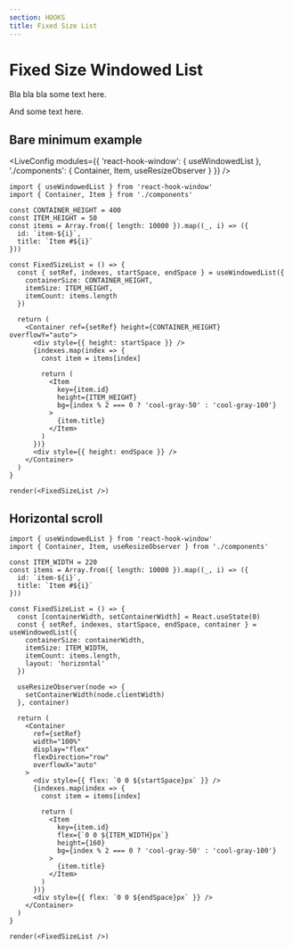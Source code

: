 ```yaml
---
section: HOOKS
title: Fixed Size List
---
```



# Fixed Size Windowed List

Bla bla bla some text here.

And some text here.

## Bare minimum example

<LiveConfig
  modules={{
    'react-hook-window': { useWindowedList },
    './components': { Container, Item, useResizeObserver }
  }}
/>

```tsx live noInline
import { useWindowedList } from 'react-hook-window'
import { Container, Item } from './components'

const CONTAINER_HEIGHT = 400
const ITEM_HEIGHT = 50
const items = Array.from({ length: 10000 }).map((_, i) => ({
  id: `item-${i}`,
  title: `Item #${i}`
}))

const FixedSizeList = () => {
  const { setRef, indexes, startSpace, endSpace } = useWindowedList({
    containerSize: CONTAINER_HEIGHT,
    itemSize: ITEM_HEIGHT,
    itemCount: items.length
  })

  return (
    <Container ref={setRef} height={CONTAINER_HEIGHT} overflowY="auto">
      <div style={{ height: startSpace }} />
      {indexes.map(index => {
        const item = items[index]

        return (
          <Item
            key={item.id}
            height={ITEM_HEIGHT}
            bg={index % 2 === 0 ? 'cool-gray-50' : 'cool-gray-100'}
          >
            {item.title}
          </Item>
        )
      })}
      <div style={{ height: endSpace }} />
    </Container>
  )
}

render(<FixedSizeList />)
```

## Horizontal scroll

```tsx live noInline
import { useWindowedList } from 'react-hook-window'
import { Container, Item, useResizeObserver } from './components'

const ITEM_WIDTH = 220
const items = Array.from({ length: 10000 }).map((_, i) => ({
  id: `item-${i}`,
  title: `Item #${i}`
}))

const FixedSizeList = () => {
  const [containerWidth, setContainerWidth] = React.useState(0)
  const { setRef, indexes, startSpace, endSpace, container } = useWindowedList({
    containerSize: containerWidth,
    itemSize: ITEM_WIDTH,
    itemCount: items.length,
    layout: 'horizontal'
  })

  useResizeObserver(node => {
    setContainerWidth(node.clientWidth)
  }, container)

  return (
    <Container
      ref={setRef}
      width="100%"
      display="flex"
      flexDirection="row"
      overflowX="auto"
    >
      <div style={{ flex: `0 0 ${startSpace}px` }} />
      {indexes.map(index => {
        const item = items[index]

        return (
          <Item
            key={item.id}
            flex={`0 0 ${ITEM_WIDTH}px`}
            height={160}
            bg={index % 2 === 0 ? 'cool-gray-50' : 'cool-gray-100'}
          >
            {item.title}
          </Item>
        )
      })}
      <div style={{ flex: `0 0 ${endSpace}px` }} />
    </Container>
  )
}

render(<FixedSizeList />)
```
